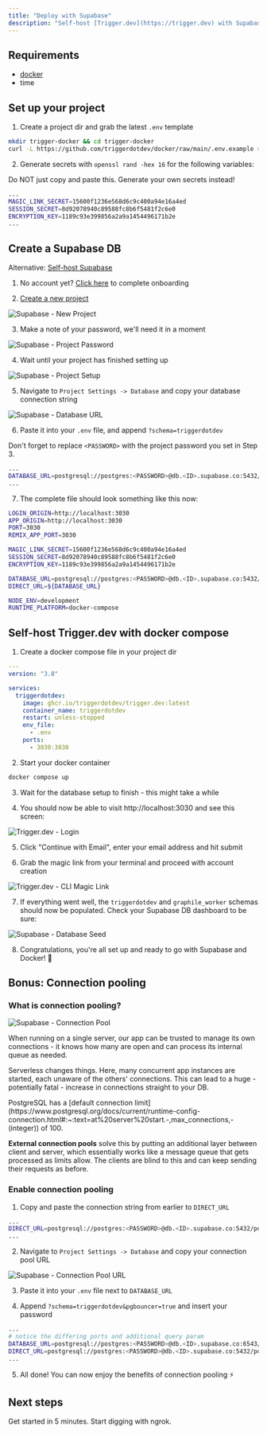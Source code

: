 ```yaml
---
title: "Deploy with Supabase"
description: "Self-host [Trigger.dev](https://trigger.dev) with Supabase and Docker"
---
```


## Requirements

- [docker](https://docs.docker.com/engine/install/)
- time

## Set up your project

1. Create a project dir and grab the latest `.env` template

```sh
mkdir trigger-docker && cd trigger-docker
curl -L https://github.com/triggerdotdev/docker/raw/main/.env.example > .env
```

2. Generate secrets with `openssl rand -hex 16` for the following variables:

<Warning>Do NOT just copy and paste this. Generate your own secrets instead!</Warning>

```sh .env (excerpt)
...
MAGIC_LINK_SECRET=15600f1236e568d6c9c400a94e16a4ed
SESSION_SECRET=8d92078940c89588fc8b6f5481f2c6e0
ENCRYPTION_KEY=1189c93e399856a2a9a1454496171b2e
...
```

## Create a Supabase DB

<Tip>Alternative: [Self-host Supabase](https://supabase.com/docs/guides/self-hosting/docker)</Tip>

1. No account yet? [Click here](https://supabase.com/dashboard/sign-up) to complete onboarding

2. [Create a new project](https://supabase.com/dashboard/projects)

<Frame>
  <img src="/images/supabase-new-project.png" alt="Supabase - New Project" />
</Frame>

3. Make a note of your password, we'll need it in a moment

<Frame>
  <img src="/images/supabase-project-password.png" alt="Supabase - Project Password" />
</Frame>

4. Wait until your project has finished setting up

<Frame>
  <img src="/images/supabase-project-setup.png" alt="Supabase - Project Setup" />
</Frame>

5. Navigate to `Project Settings -> Database` and copy your database connection string

<Frame>
  <img src="/images/supabase-db-url.png" alt="Supabase - Database URL" />
</Frame>

6. Paste it into your `.env` file, and append `?schema=triggerdotdev`

<Tip>Don't forget to replace `<PASSWORD>` with the project password you set in Step 3.</Tip>

```sh .env (excerpt)
...
DATABASE_URL=postgresql://postgres:<PASSWORD>@db.<ID>.supabase.co:5432/postgres?schema=triggerdotdev
...
```

7. The complete file should look something like this now:

```sh .env
LOGIN_ORIGIN=http://localhost:3030
APP_ORIGIN=http://localhost:3030
PORT=3030
REMIX_APP_PORT=3030

MAGIC_LINK_SECRET=15600f1236e568d6c9c400a94e16a4ed
SESSION_SECRET=8d92078940c89588fc8b6f5481f2c6e0
ENCRYPTION_KEY=1189c93e399856a2a9a1454496171b2e

DATABASE_URL=postgresql://postgres:<PASSWORD>@db.<ID>.supabase.co:5432/postgres?schema=triggerdotdev
DIRECT_URL=${DATABASE_URL}

NODE_ENV=development
RUNTIME_PLATFORM=docker-compose
```

## Self-host Trigger.dev with docker compose

1. Create a docker compose file in your project dir

```yaml docker-compose.yml
---
version: "3.8"

services:
  triggerdotdev:
    image: ghcr.io/triggerdotdev/trigger.dev:latest
    container_name: triggerdotdev
    restart: unless-stopped
    env_file:
      - .env
    ports:
      - 3030:3030
```

2. Start your docker container

```sh
docker compose up
```

3. Wait for the database setup to finish - this might take a while

4. You should now be able to visit http://localhost:3030 and see this screen:

<Frame>
  <img src="/images/trigger.dev-login.png" alt="Trigger.dev - Login" />
</Frame>

5. Click "Continue with Email", enter your email address and hit submit

6. Grab the magic link from your terminal and proceed with account creation

<Frame>
  <img src="/images/trigger.dev-magic-link.png" alt="Trigger.dev - CLI Magic Link" />
</Frame>

7. If everything went well, the `triggerdotdev` and `graphile_worker` schemas should now be populated. Check your Supabase DB dashboard to be sure:

<Frame>
  <img src="/images/supabase-db-seed.png" alt="Supabase - Database Seed" />
</Frame>

8. Congratulations, you're all set up and ready to go with Supabase and Docker! 🚀

## Bonus: Connection pooling

### What is connection pooling?

<Frame caption="Connection Pool - © 2023 Supabase, Apache License 2.0">
  <img src="/images/supabase-connection-pool.png" alt="Supabase - Connection Pool" />
</Frame>

When running on a single server, our app can be trusted to manage its own connections - it knows how many are open and can process its internal queue as needed.

<Tooltip tip="🐝">Serverless</Tooltip> changes things. Here, many concurrent app instances are started, each unaware of the others' connections. This can lead to a huge - potentially fatal - increase in connections straight to your DB.

<Info>
  PostgreSQL has a [default connection limit](https://www.postgresql.org/docs/current/runtime-config-connection.html#:~:text=at%20server%20start.-,max_connections,-(integer)) of 100.
</Info>

**External connection pools** solve this by putting an additional layer between client and server, which essentially works like a message queue that gets processed as limits allow. The clients are blind to this and can keep sending their requests as before.

### Enable connection pooling

1. Copy and paste the connection string from earlier to `DIRECT_URL`

```sh .env (excerpt)
...
DIRECT_URL=postgresql://postgres:<PASSWORD>@db.<ID>.supabase.co:5432/postgres?schema=triggerdotdev
...
```

2. Navigate to `Project Settings -> Database` and copy your connection pool URL

<Frame>
  <img src="/images/supabase-pool-url.png" alt="Supabase - Connection Pool URL" />
</Frame>

3. Paste it into your `.env` file next to `DATABASE_URL`

4. Append `?schema=triggerdotdev&pgbouncer=true` and insert your password

```sh .env (excerpt)
...
# notice the differing ports and additional query param
DATABASE_URL=postgresql://postgres:<PASSWORD>@db.<ID>.supabase.co:6543/postgres?schema=triggerdotdev&pgbouncer=true
DIRECT_URL=postgresql://postgres:<PASSWORD>@db.<ID>.supabase.co:5432/postgres?schema=triggerdotdev
...
```

5. All done! You can now enjoy the benefits of connection pooling ⚡️

## Next steps

<CardGroup>
  <Card
    title="Bootstrap your Next.js project"
    icon="person-running-fast"
    href="/documentation/quickstart#run-the-cli-init-command"
  >
    Get started in 5 minutes.
  </Card>
  <Card
    title="Tunnel local traffic"
    icon="person-digging"
    href="/documentation/guides/tunneling-platform"
  >
    Start digging with ngrok.
  </Card>
</CardGroup>
